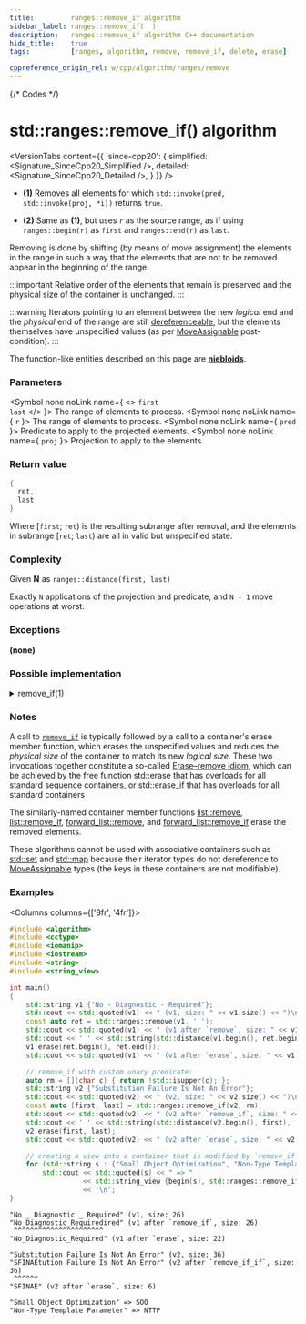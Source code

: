 ```yaml
---
title:         ranges::remove_if algorithm
sidebar_label: ranges::remove_if(  )
description:   ranges::remove_if algorithm C++ documentation
hide_title:    true
tags:          [ranges, algorithm, remove, remove_if, delete, erase]

cppreference_origin_rel: w/cpp/algorithm/ranges/remove
---
```



{/* Codes */}


# std::ranges::remove_if() algorithm

<VersionTabs content={{
	'since-cpp20': {
		simplified:	<Signature_SinceCpp20_Simplified />,
		detailed:	<Signature_SinceCpp20_Detailed />,
	}
}} />

- **(1)** Removes all elements for which `std::invoke(pred, std::invoke(proj, *i))` returns `true`.

- **(2)** Same as **(1)**, but uses `r` as the source range, as if using `ranges::begin(r)` as `first` and `ranges::end(r)` as `last`.

Removing is done by shifting (by means of move assignment) the elements in the range in such a way that the elements that are not to be removed appear in the beginning of the range.

:::important
Relative order of the elements that remain is preserved and the physical size of the container is unchanged.
:::

:::warning
Iterators pointing to an element between the new *logical* end and the *physical* end of the range are still <a href="#">dereferenceable</a>, <Since v='cpp11'>but the elements themselves have unspecified values (as per <a href="/docs/named_req/MoveAssignable">MoveAssignable</a> post-condition).</Since>
:::

The function-like entities described on this page are [**niebloids**](/docs/std/algo/niebloids).

### Parameters

<SymbolTable>

  <Symbol none noLink name={ <> <code>first</code> <br/> <code>last</code> </> }>
    The range of elements to process.
  </Symbol>
  <Symbol none noLink name={ <code>r</code> }>
    The range of elements to process.
  </Symbol>
  <Symbol none noLink name={ <code>pred</code> }>
    Predicate to apply to the projected elements.
  </Symbol>
  <Symbol none noLink name={ <code>proj</code> }>
    Projection to apply to the elements.
  </Symbol>

</SymbolTable>

### Return value

```cpp
{
  ret,
  last
}
```
Where [`first`; `ret`) is the resulting subrange after removal, and the elements in subrange [`ret`; `last`) are all in valid but unspecified state.

### Complexity

Given **N** as `ranges::distance(first, last)`

Exactly `N` applications of the projection and predicate, and `N - 1` move operations at worst.

### Exceptions

**(none)**

### Possible implementation

<details>
<summary>remove_if(1)</summary>

```cpp
struct remove_if_fn
{
    template<std::permutable I, std::sentinel_for<I> S, class Proj = std::identity,
             std::indirect_unary_predicate<std::projected<I, Proj>> Pred>
    constexpr ranges::subrange<I>
        operator()(I first, S last, Pred pred, Proj proj = {}) const
    {
        first = ranges::find_if(std::move(first), last, pred, proj);
        if (first != last)
        {
            for (I i {std::next(first)}; i != last; ++i)
            {
                if (!std::invoke(pred, std::invoke(proj, *i)))
                {
                    *first = ranges::iter_move(i);
                    ++first;
                }
            }
        }
        return {first, last};
    }

    template<ranges::forward_range R, class Proj = std::identity,
             std::indirect_unary_predicate<
                 std::projected<ranges::iterator_t<R>, Proj>> Pred>
    requires std::permutable<ranges::iterator_t<R>>
    constexpr ranges::borrowed_subrange_t<R>
        operator()(R&& r, Pred pred, Proj proj = {}) const
    {
        return (*this)(ranges::begin(r), ranges::end(r), pred, std::move(proj));
    }
};

inline constexpr remove_if_fn remove_if {};
```

</details>


### Notes

A call to [`remove_if`](#) is typically followed by a call to a container's erase member function, which erases the unspecified values and reduces the *physical size* of the container to match its new *logical size*.
These two invocations together constitute a so-called [Erase–remove idiom](#)<Since v='cpp20'>, which can be achieved by the free function std::erase that has overloads for all standard sequence containers, or std::erase_if that has overloads for all standard containers</Since>

The similarly-named container member functions [list::remove](#), [list::remove_if](#), [forward_list::remove](/docs/std/containers/lists/forward_list/remove), and [forward_list::remove_if](/docs/std/containers/lists/forward_list/remove) erase the removed elements.

These algorithms cannot be used with associative containers such as [std::set](/docs/std/containers/sets/set) and [std::map](/docs/std/containers/maps/map) because their iterator types do not dereference to [MoveAssignable](/docs/named_req/MoveAssignable) types (the keys in these containers are not modifiable).

### Examples

<Columns columns={['8fr', '4fr']}>
<div>

```cpp title='Main.cpp' showLineNumbers
#include <algorithm>
#include <cctype>
#include <iomanip>
#include <iostream>
#include <string>
#include <string_view>

int main()
{
    std::string v1 {"No - Diagnostic - Required"};
    std::cout << std::quoted(v1) << " (v1, size: " << v1.size() << ")\n";
    const auto ret = std::ranges::remove(v1, ' ');
    std::cout << std::quoted(v1) << " (v1 after `remove`, size: " << v1.size() << ")\n";
    std::cout << ' ' << std::string(std::distance(v1.begin(), ret.begin()), '^') << '\n';
    v1.erase(ret.begin(), ret.end());
    std::cout << std::quoted(v1) << " (v1 after `erase`, size: " << v1.size() << ")\n\n";

    // remove_if with custom unary predicate:
    auto rm = [](char c) { return !std::isupper(c); };
    std::string v2 {"Substitution Failure Is Not An Error"};
    std::cout << std::quoted(v2) << " (v2, size: " << v2.size() << ")\n";
    const auto [first, last] = std::ranges::remove_if(v2, rm);
    std::cout << std::quoted(v2) << " (v2 after `remove_if`, size: " << v2.size() << ")\n";
    std::cout << ' ' << std::string(std::distance(v2.begin(), first), '^') << '\n';
    v2.erase(first, last);
    std::cout << std::quoted(v2) << " (v2 after `erase`, size: " << v2.size() << ")\n\n";

    // creating a view into a container that is modified by `remove_if`:
    for (std::string s : {"Small Object Optimization", "Non-Type Template Parameter"})
        std::cout << std::quoted(s) << " => "
                  << std::string_view {begin(s), std::ranges::remove_if(s, rm).begin()}
                  << '\n';
}
```

</div>
<div>

```plaintext title="Output"
"No _ Diagnostic _ Required" (v1, size: 26)
"No_Diagnostic_Requiredired" (v1 after `remove_if`, size: 26)
 ^^^^^^^^^^^^^^^^^^^^^^
"No_Diagnostic_Required" (v1 after `erase`, size: 22)

"Substitution Failure Is Not An Error" (v2, size: 36)
"SFINAEtution Failure Is Not An Error" (v2 after `remove_if_if`, size: 36)
 ^^^^^^
"SFINAE" (v2 after `erase`, size: 6)

"Small Object Optimization" => SOO
"Non-Type Template Parameter" => NTTP
```

</div>
</Columns>
